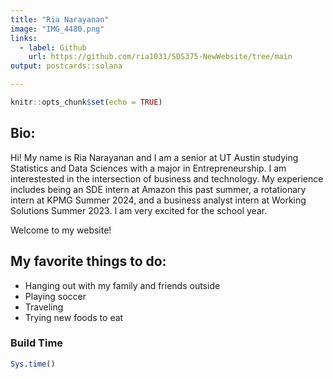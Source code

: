 ```yaml
---
title: "Ria Narayanan"
image: "IMG_4480.png"
links:
  - label: Github
    url: https://github.com/ria1031/SDS375-NewWebsite/tree/main
output: postcards::solana

---
```



```r
knitr::opts_chunk$set(echo = TRUE)
```

## Bio:

Hi! My name is Ria Narayanan and I am a senior at UT Austin studying Statistics and Data Sciences with a major in Entrepreneurship. I am interestested in the intersection of business and technology. My experience includes being an SDE intern at Amazon this past summer, a rotationary intern at KPMG Summer 2024, and a business analyst intern at Working Solutions Summer 2023. I am very excited for the school year.


Welcome to my website!



## My favorite things to do:

- Hanging out with my family and friends outside
- Playing soccer
- Traveling
- Trying new foods to eat




### Build Time

```r
Sys.time()

```

